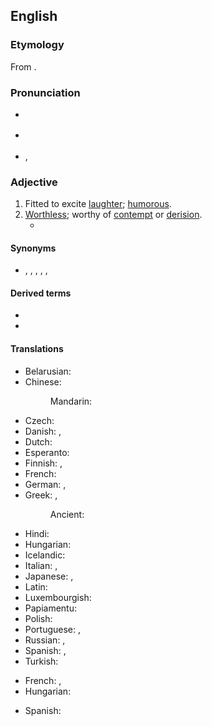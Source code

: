==English==

===Etymology===
From {{suffix|en|laugh|able}}.

===Pronunciation===
* {{a|Australia}} {{IPA|/ˈlaːfəbl̩/|lang=en}}
* {{a|UK}} {{IPA|/ˈlɑːfəbl̩/|lang=en}}
* {{a|US}} {{enPR|ˈlăfəbl̩}}, {{IPA|/ˈlæfəbl̩/|lang=en}}

===Adjective===
{{en-adj}}

# Fitted to excite [[laughter]]; [[humorous]].
# [[worthless|Worthless]]; worthy of [[contempt]] or [[derision]].
#* {{quote-journal
|lang=en
|date=June 3, 2012
|author=Nathan Rabin
|title=TV: Review: THE SIMPSONS (CLASSIC): “Mr. Plow” (season 4, episode 9; originally aired 11/19/1992)
|url=http://www.avclub.com/articles/mr-plow,75560/
|page=
|passage=It would be difficult, for example, to imagine a bigger, more obvious subject for comedy than the '''laughable''' self-delusion of washed-up celebrities, especially if the washed-up celebrity in question is Adam West, a camp icon who can go toe to toe with William Shatner as the king of winking self-parody.}}

====Synonyms====
* {{l|en|droll}}, {{l|en|ludicrous}}, {{l|en|mirthful}}, {{l|en|comical}}, {{l|en|risible}}, {{l|en|ridiculous}}

====Derived terms====
* {{l|en|laughableness}}
* {{l|en|laughably}}

====Translations====
{{trans-top|fitted to exite laughter}}
* Belarusian: {{t|be|сме́шны|m|sc=Cyrl}}
* Chinese:
*: Mandarin: {{t+|cmn|可笑|tr=kěxiào|sc=Hani}}
* Czech: {{t+|cs|směšný}}
* Danish: {{t|da|latterlig}}, {{t|da|komisk}}
* Dutch: {{t+|nl|belachelijk}}
* Esperanto: {{t|eo|ridinda}}
* Finnish: {{t+|fi|huvittava}}, {{t+|fi|naurattava}}
* French: {{t+|fr|risible}}
* German: {{t+|de|lächerlich}}, {{t|de|lachhaft}}
* Greek: {{t+|el|γελοίος}}, {{t+|el|αστείος}}
*: Ancient: {{t|grc|γελοῖος|sc=polytonic}}
{{trans-mid}}
* Hindi: {{t|hi|हास्यस्पद|tr=hāsyaspad}}
* Hungarian: {{t+|hu|mulatságos}}
* Icelandic: {{t+|is|hlægilegur}}
* Italian: {{t+|it|ridicolo}}, {{t+|it|risibile}}
* Japanese: {{t+|ja|可笑しい|tr=おかしい, okashii}}, {{t|ja|人笑わせ|tr=ひとわらわせ, hito-warawase}}
* Latin: {{t|la|rīdiculus}}
* Luxembourgish: {{t|lb|lächerlech}}
* Papiamentu: {{t|pap|ridíkulo}}
* Polish: {{t+|pl|śmieszny}}
* Portuguese: {{t+|pt|ridículo}}, {{t+|pt|risível}}
* Russian: {{t+|ru|смешно́й}}, {{t+|ru|смехотво́рный}}
* Spanish: {{t+|es|risible}}, {{t+|es|ridículo}}
* Turkish: {{t+|tr|gülünç}}
{{trans-bottom}}

{{trans-top|worthy of derision}}
* French: {{t+|fr|risible}}, {{t+|fr|ridicule}}
* Hungarian: {{t+|hu|nevetséges}}
{{trans-mid}}
* Spanish: {{t|es|irrisorio}}
{{trans-bottom}}
